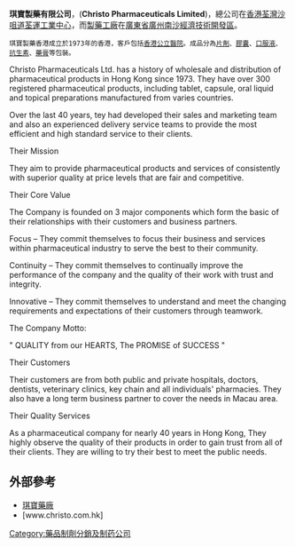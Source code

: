 '''琪寶製藥有限公司'''，('''Christo Pharmaceuticals Limited''')，總公司在[[香港|香港]][[荃灣|荃灣]][[沙咀道|沙咀道]][[荃運工業中心|荃運工業中心]]，而[[製藥|製藥]][[工廠|工廠]]在[[廣東省|廣東省]][[廣州|廣州]][[南沙經濟技術開發區|南沙經濟技術開發區]]。
  
 琪寶製藥香港成立於1973年的香港，客戶包括[[香港公立醫院|香港公立醫院]]。成品分為[[片劑|片劑]]、[[膠囊|膠囊]]、[[口服液|口服液]]、[[抗生素|抗生素]]、[[藥膏|藥膏]]等包裝。

Christo Pharmaceuticals Ltd. has a history of wholesale and distribution of pharmaceutical products in Hong Kong since 1973. They have over 300 registered pharmaceutical products, including tablet, capsule, oral liquid and topical preparations manufactured from varies countries. 

Over the last 40 years, tey had developed their sales and marketing team and also an experienced delivery service teams to provide the most efficient and high standard service to their clients.


Their Mission 

They aim to provide pharmaceutical products and services of consistently with superior quality at price levels that are fair and competitive. 


Their Core Value 

The Company is founded on 3 major components which form the basic of their relationships with their customers and business partners. 

Focus – They commit themselves to focus their business and services within pharmaceutical industry to serve the best to their community. 

Continuity – They commit themselves to continually improve the performance of the company and the quality of their work with trust and integrity. 

Innovative – They commit themselves to understand and meet the changing requirements and expectations of their customers through teamwork. 


The Company Motto:

" QUALITY from our HEARTS, The PROMISE of SUCCESS "


Their Customers

Their customers are from both public and private hospitals, doctors, dentists, veterinary clinics, key chain and all individuals' pharmacies. They also have a long term business partner to cover the needs in Macau area. 


Their Quality Services

As a pharmaceutical company for nearly 40 years in Hong Kong, They highly observe the quality of their products in order to gain trust from all of their clients. They are willing to try their best to meet the public needs. 




== 外部參考 ==
* [http://christopharm.cn.alibaba.com/ 琪寶藥廠]{{dead link|date=2018年3月 |bot=InternetArchiveBot |fix-attempted=yes }}
*[www.christo.com.hk]



[[Category:藥品制劑分銷及制药公司|Category:藥品制劑分銷及制药公司]]


{{Med-company-stub}}